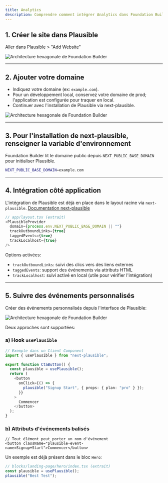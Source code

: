 ```yaml
---
title: Analytics
description: Comprendre comment intégrer Analytics dans Foundation Builder
---
```


## 1. Créer le site dans Plausible

Aller dans Plausible > "Add Website"

![Architecture hexagonale de Foundation Builder](/images/docs/analytics_plausible_1.png)

---

## 2. Ajouter votre domaine

- Indiquez votre domaine (ex: `example.com`).
- Pour un développement local, conservez votre domaine de prod; l'application est configurée pour traquer en local.
- Continuer avec l'installation de Plausible via next-plausible.

![Architecture hexagonale de Foundation Builder](/images/docs/analytics_plausible_2.png)

---

## 3. Pour l'installation de next-plausible, renseigner la variable d'environnement

Foundation Builder lit le domaine public depuis `NEXT_PUBLIC_BASE_DOMAIN` pour initialiser Plausible.

```bash
NEXT_PUBLIC_BASE_DOMAIN=example.com
```

---

## 4. Intégration côté application

L'intégration de Plausible est déjà en place dans le layout racine via `next-plausible`.
[Documentation next-plausible](https://www.npmjs.com/package/next-plausible)

```typescript
// app/layout.tsx (extrait)
<PlausibleProvider
  domain={process.env.NEXT_PUBLIC_BASE_DOMAIN || ""}
  trackOutboundLinks={true}
  taggedEvents={true}
  trackLocalhost={true}
/>
```

Options activées:

- `trackOutboundLinks`: suivi des clics vers des liens externes
- `taggedEvents`: support des événements via attributs HTML
- `trackLocalhost`: suivi activé en local (utile pour vérifier l'intégration)

---

## 5. Suivre des événements personnalisés

Créer des événements personnalisés depuis l'interface de Plausible:

![Architecture hexagonale de Foundation Builder](/images/docs/analytics_plausible_3.png)

Deux approches sont supportées:

### a) Hook `usePlausible`

```typescript
// Exemple dans un Client Component
import { usePlausible } from "next-plausible";

export function CtaButton() {
  const plausible = usePlausible();
  return (
    <button
      onClick={() => {
        plausible("Signup Start", { props: { plan: "pro" } });
      }}
    >
      Commencer
    </button>
  );
}
```

### b) Attributs d'événements balisés

```tsx
// Tout élément peut porter un nom d'événement
<button className="plausible-event-name=Signup+Start">Commencer</button>
```

Un exemple est déjà présent dans le bloc `Hero`:

```typescript
// blocks/landing-page/hero/index.tsx (extrait)
const plausible = usePlausible();
plausible("Best Test");
```
